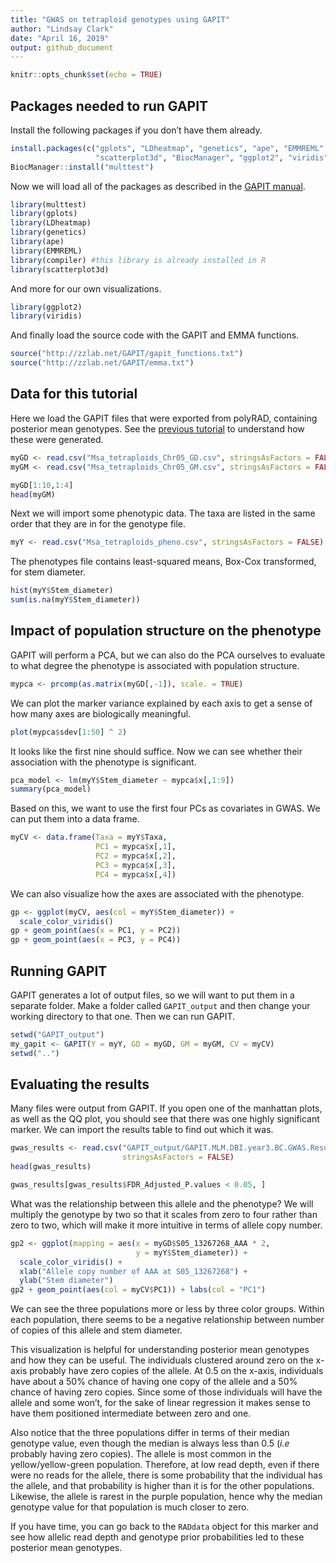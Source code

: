 ```yaml
---
title: "GWAS on tetraploid genotypes using GAPIT"
author: "Lindsay Clark"
date: "April 16, 2019"
output: github_document
---
```


```r
knitr::opts_chunk$set(echo = TRUE)
```

## Packages needed to run GAPIT

Install the following packages if you don't have them already.

```r
install.packages(c("gplots", "LDheatmap", "genetics", "ape", "EMMREML",
                   "scatterplot3d", "BiocManager", "ggplot2", "viridis"))
BiocManager::install("multtest")
```

Now we will load all of the packages as described in the
[GAPIT manual](http://zzlab.net/GAPIT/gapit_help_document.pdf).

```r
library(multtest)
library(gplots)
library(LDheatmap)
library(genetics)
library(ape)
library(EMMREML)
library(compiler) #this library is already installed in R
library(scatterplot3d)
```

And more for our own visualizations.

```r
library(ggplot2)
library(viridis)
```

And finally load the source code with the GAPIT and EMMA functions.

```r
source("http://zzlab.net/GAPIT/gapit_functions.txt")
source("http://zzlab.net/GAPIT/emma.txt")
```

## Data for this tutorial

Here we load the GAPIT files that were exported from polyRAD, containing
posterior mean genotypes.  See the
[previous tutorial](polyRAD_diversity_panel.html) to understand how these
were generated.

```r
myGD <- read.csv("Msa_tetraploids_Chr05_GD.csv", stringsAsFactors = FALSE)
myGM <- read.csv("Msa_tetraploids_Chr05_GM.csv", stringsAsFactors = FALSE)

myGD[1:10,1:4]
head(myGM)
```

Next we will import some phenotypic data.  The taxa are listed in the same
order that they are in for the genotype file.

```r
myY <- read.csv("Msa_tetraploids_pheno.csv", stringsAsFactors = FALSE)
```

The phenotypes file contains least-squared means, Box-Cox transformed, for
stem diameter.

```r
hist(myY$Stem_diameter)
sum(is.na(myY$Stem_diameter))
```

## Impact of population structure on the phenotype

GAPIT will perform a PCA, but we can also do the PCA ourselves to
evaluate to what degree the phenotype is associated with population
structure.

```r
mypca <- prcomp(as.matrix(myGD[,-1]), scale. = TRUE)
```

We can plot the marker variance explained by each axis to get a sense
of how many axes are biologically meaningful.

```r
plot(mypca$sdev[1:50] ^ 2)
```

It looks like the first nine should suffice.  Now we can see whether their
association with the phenotype is significant.

```r
pca_model <- lm(myY$Stem_diameter ~ mypca$x[,1:9])
summary(pca_model)
```

Based on this, we want to use the first four PCs as covariates in GWAS.
We can put them into a data frame.

```r
myCV <- data.frame(Taxa = myY$Taxa,
                   PC1 = mypca$x[,1],
                   PC2 = mypca$x[,2],
                   PC3 = mypca$x[,3],
                   PC4 = mypca$x[,4])
```

We can also visualize how the axes are associated with the phenotype.

```r
gp <- ggplot(myCV, aes(col = myY$Stem_diameter)) +
  scale_color_viridis()
gp + geom_point(aes(x = PC1, y = PC2))
gp + geom_point(aes(x = PC3, y = PC4))
```

## Running GAPIT

GAPIT generates a lot of output files, so we will want to put them in a
separate folder.  Make a folder called `GAPIT_output` and then change your
working directory to that one.  Then we can run GAPIT.

```r
setwd("GAPIT_output")
my_gapit <- GAPIT(Y = myY, GD = myGD, GM = myGM, CV = myCV)
setwd("..")
```

## Evaluating the results

Many files were output from GAPIT.  If you open one of the manhattan plots, as well as
the QQ plot, you should see that there was one highly significant marker.
We can import the results table to find out which it was.

```r
gwas_results <- read.csv("GAPIT_output/GAPIT.MLM.DBI.year3.BC.GWAS.Results.csv",
                         stringsAsFactors = FALSE)
head(gwas_results)

gwas_results[gwas_results$FDR_Adjusted_P.values < 0.05, ]
```

What was the relationship between this allele and the phenotype?  We will
multiply the genotype by two so that it scales from zero to four rather than
zero to two, which will make it more intuitive in terms of allele copy number.

```r
gp2 <- ggplot(mapping = aes(x = myGD$S05_13267268_AAA * 2,
                            y = myY$Stem_diameter)) +
  scale_color_viridis() +
  xlab("Allele copy number of AAA at S05_13267268") +
  ylab("Stem diameter")
gp2 + geom_point(aes(col = myCV$PC1)) + labs(col = "PC1")
```

We can see the three populations more or less by three color groups.
Within each population, there seems to be a negative relationship between
number of copies of this allele and stem diameter.

This visualization is helpful for understanding posterior mean genotypes and
how they can be useful.  The individuals clustered around zero on the x-axis
probably have zero copies of the allele.  At 0.5 on the x-axis, individuals
have about a 50% chance of having one copy of the allele and a 50% chance of
having zero copies.  Since some of those individuals will have the allele and
some won't, for the sake of linear regression it makes sense to have them
positioned intermediate between zero and one.

Also notice that the three populations differ in terms of their median
genotype value, even though the median is always less than 0.5 (*i.e*
probably having zero copies).  The allele is most common in the
yellow/yellow-green population.  Therefore, at low read depth, even
if there were no reads for the allele, there is some probability that
the individual has the allele, and that probability is higher than
it is for the other populations.  Likewise, the allele is rarest in
the purple population, hence why the median genotype value for that
population is much closer to zero.

If you have time, you can go back to the `RADdata` object for this marker
and see how allelic read depth and genotype prior probabilities led to
these posterior mean genotypes.